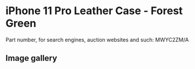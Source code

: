 
# iPhone 11 Pro Leather Case - Forest Green

Part number, for search engines, auction websites and such: MWYC2ZM/A

## Image gallery

<div style={{ width: "768px" }}>
  <GalleryComponent
    images={[
      {
        original: "/everysource/MWYC2.webp",
        thumbnail: "/everypreview/MWYC2.webp",
      },
      {
        original: "/everysource/MWYC2_AV1.webp",
        thumbnail: "/everypreview/MWYC2_AV1.webp",
      },
      {
        original: "/everysource/MWYC2_AV2.webp",
        thumbnail: "/everypreview/MWYC2_AV2.webp",
      },
      {
        original: "/everysource/MWYC2_AV3.webp",
        thumbnail: "/everypreview/MWYC2_AV3.webp",
      },
      {
        original: "/everysource/MWYC2_AV4.webp",
        thumbnail: "/everypreview/MWYC2_AV4.webp",
      },
      {
        original: "/everysource/MWYC2_AV5.webp",
        thumbnail: "/everypreview/MWYC2_AV5.webp",
      }
    ]}
  />
</div>